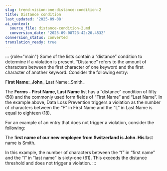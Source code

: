 ```yaml
---
slug: trend-vision-one-distance-condition-2
title: Distance condition
last_updated: '2025-09-08'
ai_context:
  source_file: distance-condition-2.md
  conversion_date: '2025-09-08T23:42:20.453Z'
conversion_status: converted
translation_ready: true
---
```


::: {role="main"}
Some of the lists contain a “distance” condition to determine if a violation is present. “Distance” refers to the amount of characters between the first character of one keyword and the first character of another keyword. Consider the following entry:

F**irst Name:\_John\_ L**ast Name:\_Smith\_

The **Forms - First Name, Last Name** list has a “distance” condition of fifty (50) and the commonly used form fields of “First Name” and “Last Name”. In the example above, Data Loss Prevention triggers a violation as the number of characters between the “F” in First Name and the “L” in Last Name is equal to eighteen (18).

For an example of an entry that does not trigger a violation, consider the following:

The f**irst name of our new employee from Switzerland is John. His l**ast name is Smith.

In this example, the number of characters between the “f” in “first name” and the “l” in “last name” is sixty-one (61). This exceeds the distance threshold and does not trigger a violation.
:::
